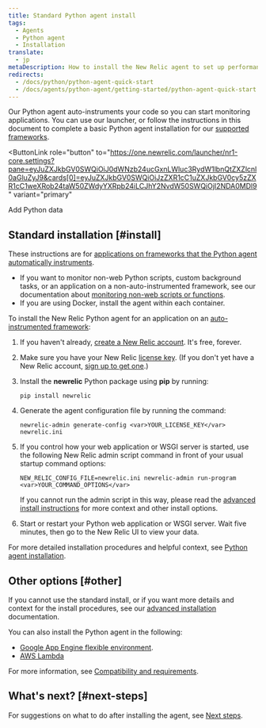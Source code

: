 ```yaml
---
title: Standard Python agent install
tags:
  - Agents
  - Python agent
  - Installation
translate:
  - jp
metaDescription: How to install the New Relic agent to set up performance monitoring for a Python application.
redirects:
  - /docs/python/python-agent-quick-start
  - /docs/agents/python-agent/getting-started/python-agent-quick-start
---
```


Our Python agent auto-instruments your code so you can start monitoring applications. You can use our launcher, or follow the instructions in this document to complete a basic Python agent installation for our [supported frameworks](/docs/agents/python-agent/getting-started/instrumented-python-packages).

<ButtonLink
  role="button"
  to="https://one.newrelic.com/launcher/nr1-core.settings?pane=eyJuZXJkbGV0SWQiOiJ0dWNzb24ucGxnLWluc3RydW1lbnQtZXZlcnl0aGluZyJ9&cards[0]=eyJuZXJkbGV0SWQiOiJzZXR1cC1uZXJkbGV0cy5zZXR1cC1weXRob24taW50ZWdyYXRpb24iLCJhY2NvdW50SWQiOjI2NDA0MDl9"
  variant="primary"
>
  Add Python data
</ButtonLink>

## Standard installation [#install]

These instructions are for [applications on frameworks that the Python agent automatically instruments](/docs/agents/python-agent/getting-started/instrumented-python-packages).

* If you want to monitor non-web Python scripts, custom background tasks, or an application on a non-auto-instrumented framework, see our documentation about [monitoring non-web scripts or functions](/docs/agents/python-agent/supported-features/python-background-tasks).
* If you are using Docker, install the agent within each container.

To install the New Relic Python agent for an application on an [auto-instrumented framework](/docs/agents/python-agent/getting-started/instrumented-python-packages):

1. If you haven't already, [create a New Relic account](https://newrelic.com/signup). It's free, forever.

2. Make sure you have your New Relic [license key](/docs/subscriptions/license-key). (If you don't yet have a New Relic account, [sign up to get one](https://newrelic.com/signup).)
3. Install the **newrelic** Python package using **pip** by running:

   ```
   pip install newrelic
   ```
4. Generate the agent configuration file by running the command:

   ```
   newrelic-admin generate-config <var>YOUR_LICENSE_KEY</var> newrelic.ini
   ```
5. If you control how your web application or WSGI server is started, use the following New Relic admin script command in front of your usual startup command options:

   ```
   NEW_RELIC_CONFIG_FILE=newrelic.ini newrelic-admin run-program <var>YOUR_COMMAND_OPTIONS</var>
   ```

   If you cannot run the admin script in this way, please read the [advanced install instructions](/docs/agents/python-agent/installation-configuration/python-agent-installation) for more context and other install options.
6. Start or restart your Python web application or WSGI server. Wait five minutes, then go to the New Relic UI to view your data.

For more detailed installation procedures and helpful context, see [Python agent installation](/docs/agents/python-agent/installation-configuration/python-agent-installation).

## Other options [#other]

If you cannot use the standard install, or if you want more details and context for the install procedures, see our [advanced installation](/docs/agents/python-agent/installation-configuration/python-agent-installation) documentation. 

You can also install the Python agent in the following:

* [Google App Engine flexible environment](/docs/agents/python-agent/hosting-services/install-new-relic-python-agent-gae-flexible-environment). 
* [AWS Lambda](/docs/serverless-function-monitoring/aws-lambda-monitoring/enable-lambda-monitoring/instrument-example/)

For more information, see [Compatibility and requirements](/docs/agents/python-agent/getting-started/compatibility-requirements-python-agent).

## What's next? [#next-steps]

For suggestions on what to do after installing the agent, see [Next steps](/docs/agents/python-agent/installation-configuration/python-agent-installation#next-steps).
